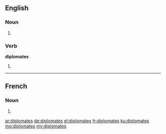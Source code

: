 ==English==

===Noun===
{{head|en}}

# {{plural of|diplomate}}

===Verb===
'''diplomates'''

# {{en-third-person singular of|diplomate}}

----

==French==

===Noun===
{{head|fr}} {{m|f}}

# {{plural of|diplomate|lang=fr}}

[[ar:diplomates]]
[[de:diplomates]]
[[el:diplomates]]
[[fr:diplomates]]
[[ku:diplomates]]
[[mg:diplomates]]
[[my:diplomates]]